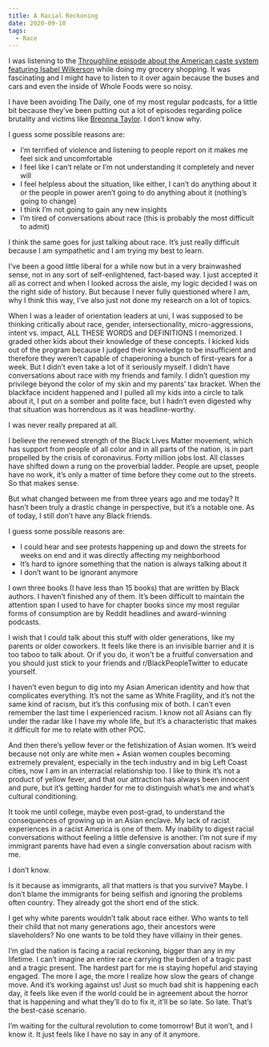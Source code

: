 ```yaml
---
title: A Racial Reckoning
date: 2020-09-10
tags:
  - Race
---
```



I was listening to the [Throughline episode about the American caste system featuring Isabel Wilkerson](https://www.npr.org/2020/08/04/898918916/americas-caste-system#:~:text=America's%20Caste%20System%20%3A%20Throughline%20%22Race,that%20has%20shaped%20our%20country.) while doing my grocery shopping. It was fascinating and I might have to listen to it over again because the buses and cars and even the inside of Whole Foods were so noisy. 

I have been avoiding The Daily, one of my most regular podcasts, for a little bit because they’ve been putting out a lot of episodes regarding police brutality and victims like [Breonna Taylor](https://www.nytimes.com/2020/09/09/podcasts/the-daily/breonna-taylor.html). I don’t know why. 

I guess some possible reasons are:
- I‘m terrified of violence and listening to people report on it makes me feel sick and uncomfortable 
- I feel like I can’t relate or I’m not understanding it completely and never will
- I feel helpless about the situation, like either, I can’t do anything about it or the people in power aren’t going to do anything about it (nothing’s going to change)
- I think I’m not going to gain any new insights
- I’m tired of conversations about race (this is probably the most difficult to admit)

I think the same goes for just talking about race. It’s just really difficult because I am sympathetic and I am trying my best to learn.

I’ve been a good little liberal for a while now but in a very brainwashed sense, not in any sort of self-enlightened, fact-based way. I just accepted it all as correct and when I looked across the aisle, my logic decided I was on the right side of history. But because I never fully questioned where I am, why I think this way, I’ve also just not done my research on a lot of topics. 

When I was a leader of orientation leaders at uni, I was supposed to be thinking critically about race, gender, intersectionality, micro-aggressions, intent vs. impact, ALL THESE WORDS and DEFINITIONS I memorized. I graded other kids about their knowledge of these concepts. I kicked kids out of the program because I judged their knowledge to be insufficient and therefore they weren’t capable of chaperoning a bunch of first-years for a week. But I didn’t even take a lot of it seriously myself. I didn’t have conversations about race with my friends and family. I didn’t question my privilege beyond the color of my skin and my parents’ tax bracket. When the blackface incident happened and I pulled all my kids into a circle to talk about it, I put on a somber and polite face, but I hadn’t even digested why that situation was horrendous as it was headline-worthy. 

I was never really prepared at all. 

I believe the renewed strength of the Black Lives Matter movement, which has support from people of all color and in all parts of the nation, is in part propelled by the crisis of coronavirus. Forty million jobs lost. All classes have shifted down a rung on the proverbial ladder. People are upset, people have no work, it’s only a matter of time before they come out to the streets. So that makes sense.

But what changed between me from three years ago and me today? It hasn’t been truly a drastic change in perspective, but it’s a notable one. As of today, I still don’t have any Black friends. 

I guess some possible reasons are:
- I could hear and see protests happening up and down the streets for weeks on end and it was directly affecting my neighborhood
- It’s hard to ignore something that the nation is always talking about it
- I don’t want to be ignorant anymore

I own three books (I have less than 15 books) that are written by Black authors. I haven’t finished any of them. It’s been difficult to maintain the attention span I used to have for chapter books since my most regular forms of consumption are by Reddit headlines and award-winning podcasts. 

I wish that I could talk about this stuff with older generations, like my parents or older coworkers. It feels like there is an invisible barrier and it is too taboo to talk about. Or if you do, it won't be a fruitful conversation and you should just stick to your friends and r/BlackPeopleTwitter to educate yourself. 

I haven’t even begun to dig into my Asian American identity and how that complicates everything. It’s not the same as White Fragility, and it’s not the same kind of racism, but it’s this confusing mix of both. I can’t even remember the last time I experienced racism. I know not all Asians can fly under the radar like I have my whole life, but it’s a characteristic that makes it difficult for me to relate with other POC. 

And then there’s yellow fever or the fetishization of Asian women. It’s weird because not only are white men + Asian women couples becoming extremely prevalent, especially in the tech industry and in big Left Coast cities, now I am in an interracial relationship too. I like to think it’s not a product of yellow fever, and that our attraction has always been innocent and pure, but it’s getting harder for me to distinguish what’s me and what’s cultural conditioning. 

It took me until college, maybe even post-grad, to understand the consequences of growing up in an Asian enclave. My lack of racist experiences in a racist America is one of them. My inability to digest racial conversations without feeling a little defensive is another. I’m not sure if my immigrant parents have had even a single conversation about racism with me.

I don’t know. 

Is it because as immigrants, all that matters is that you survive? Maybe. I don’t blame the immigrants for being selfish and ignoring the problems often country. They already got the short end of the stick. 

I get why white parents wouldn’t talk about race either. Who wants to tell their child that not many generations ago, their ancestors were slaveholders? No one wants to be told they have villainy in their genes.

I’m glad the nation is facing a racial reckoning, bigger than any in my lifetime. I can’t imagine an entire race carrying the burden of a tragic past and a tragic present. The hardest part for me is staying hopeful and staying engaged. The more I age, the more I realize how slow the gears of change move. And it’s working against us! Just so much bad shit is happening each day, it feels like even if the world could be in agreement about the horror that is happening and what they’ll do to fix it, it’ll be so late. So late. That’s the best-case scenario. 

I’m waiting for the cultural revolution to come tomorrow! But it won’t, and I know it. It just feels like I have no say in any of it anymore.
